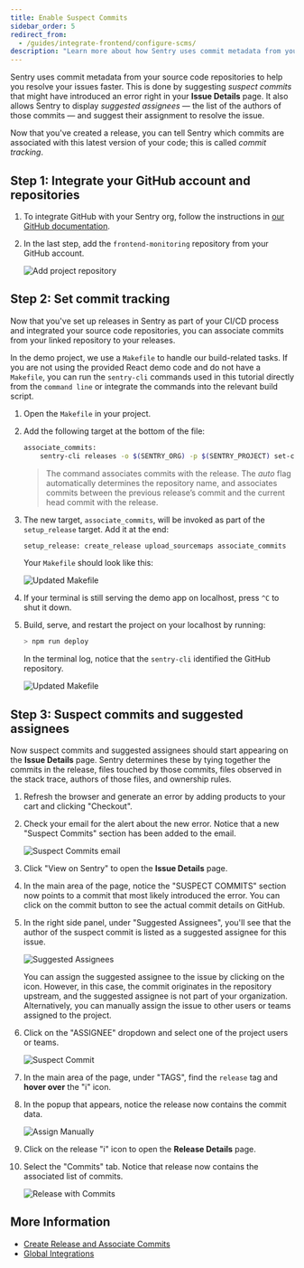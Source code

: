 ```yaml
---
title: Enable Suspect Commits
sidebar_order: 5
redirect_from:
  - /guides/integrate-frontend/configure-scms/
description: "Learn more about how Sentry uses commit metadata from your source code repositories to help you resolve your issues faster."
---
```


Sentry uses commit metadata from your source code repositories to help you resolve your issues faster. This is done by suggesting _suspect commits_ that might have introduced an error right in your **Issue Details** page. It also allows Sentry to display _suggested assignees_ — the list of the authors of those commits — and suggest their assignment to resolve the issue.

Now that you've created a release, you can tell Sentry which commits are associated with this latest version of your code; this is called _commit tracking_.

## Step 1: Integrate your GitHub account and repositories

1. To integrate GitHub with your Sentry org, follow the instructions in [our GitHub documentation](/product/integrations/source-code-mgmt/github/).

2. In the last step, add the `frontend-monitoring` repository from your GitHub account.

   ![Add project repository](configure-scms-01.png)

## Step 2: Set commit tracking

Now that you've set up releases in Sentry as part of your CI/CD process and integrated your source code repositories, you can associate commits from your linked repository to your releases.

<Note> 

In the demo project, we use a `Makefile` to handle our build-related tasks. If you are not using the provided React demo code and do not have a `Makefile`, you can run the `sentry-cli` commands used in this tutorial directly from the `command line` or integrate the commands into the relevant build script.

</Note>

1. Open the `Makefile` in your project.

2. Add the following target at the bottom of the file:

   ```bash
   associate_commits:
       sentry-cli releases -o $(SENTRY_ORG) -p $(SENTRY_PROJECT) set-commits --auto $(REACT_APP_RELEASE_VERSION)
   ```

   > The command associates commits with the release. The _auto_ flag automatically determines the repository name, and associates commits between the previous release’s commit and the current head commit with the release.

3. The new target, `associate_commits`, will be invoked as part of the `setup_release` target. Add it at the end:

   ```bash
   setup_release: create_release upload_sourcemaps associate_commits
   ```

   Your `Makefile` should look like this:

   ![Updated Makefile](configure-scms-02.png)

4. If your terminal is still serving the demo app on localhost, press `^C` to shut it down.

5. Build, serve, and restart the project on your localhost by running:

   ```bash
   > npm run deploy
   ```

   In the terminal log, notice that the `sentry-cli` identified the GitHub repository.

   ![Updated Makefile](configure-scms-03.png)

## Step 3: Suspect commits and suggested assignees

Now suspect commits and suggested assignees should start appearing on the **Issue Details** page. Sentry determines these by tying together the commits in the release, files touched by those commits, files observed in the stack trace, authors of those files, and ownership rules.

1. Refresh the browser and generate an error by adding products to your cart and clicking "Checkout".

2. Check your email for the alert about the new error. Notice that a new "Suspect Commits" section has been added to the email.

   ![Suspect Commits email](configure-scms-08.png)

3. Click "View on Sentry" to open the **Issue Details** page.

4. In the main area of the page, notice the "SUSPECT COMMITS" section now points to a commit that most likely introduced the error. You can click on the commit button to see the actual commit details on GitHub.

5. In the right side panel, under "Suggested Assignees", you'll see that the author of the suspect commit is listed as a suggested assignee for this issue.

   ![Suggested Assignees](configure-scms-04.png)

   You can assign the suggested assignee to the issue by clicking on the icon. However, in this case, the commit originates in the repository upstream, and the suggested assignee is not part of your organization. Alternatively, you can manually assign the issue to other users or teams assigned to the project.

6. Click on the "ASSIGNEE" dropdown and select one of the project users or teams.

   ![Suspect Commit](configure-scms-05.png)

7. In the main area of the page, under "TAGS", find the `release` tag and **hover over** the "i" icon.

8. In the popup that appears, notice the release now contains the commit data.

   ![Assign Manually](configure-scms-06.png)

9. Click on the release "i" icon to open the **Release Details** page.

10. Select the "Commits" tab. Notice that release now contains the associated list of commits.

    ![Release with Commits](configure-scms-07.png)

## More Information

- [Create Release and Associate Commits](/product/releases/setup/)
- [Global Integrations](/product/integrations/)
